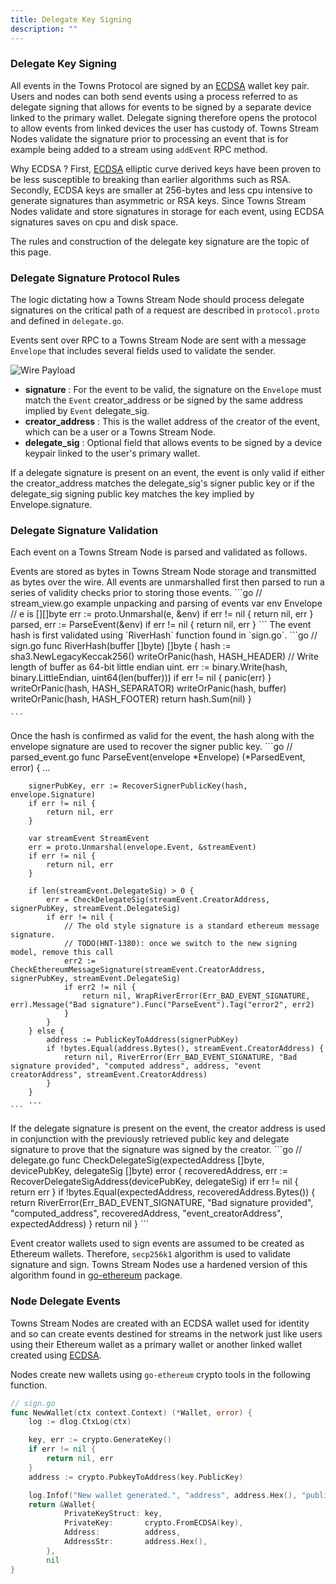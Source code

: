 ```yaml
---
title: Delegate Key Signing
description: ""
---
```


### Delegate Key Signing

All events in the Towns Protocol are signed by an [ECDSA](https://en.wikipedia.org/wiki/Elliptic_Curve_Digital_Signature_Algorithm) wallet key pair. Users and nodes can both send events using a process referred to as delegate signing that allows for events to be signed by a separate device linked to the primary wallet. Delegate signing therefore opens the protocol to allow events from linked devices the user has custody of. Towns Stream Nodes validate the signature prior to processing an event that is for example being added to a stream using `addEvent` RPC method.

<Note>Why ECDSA ? First, [ECDSA](https://blog.cloudflare.com/ecdsa-the-digital-signature-algorithm-of-a-better-internet) elliptic curve derived keys have been proven to be less susceptible to breaking than earlier algorithms such as RSA. Secondly, ECDSA keys are smaller at 256-bytes and less cpu intensive to generate signatures than asymmetric or RSA keys. Since Towns Stream Nodes validate and store signatures in storage for each event, using ECDSA signatures saves on cpu and disk space. </Note>

The rules and construction of the delegate key signature are the topic of this page.

### Delegate Signature Protocol Rules

The logic dictating how a Towns Stream Node should process delegate signatures on the critical path of a request are described in `protocol.proto` and defined in `delegate.go`.

Events sent over RPC to a Towns Stream Node are sent with a message `Envelope` that includes several fields used to validate the sender.

![Wire Payload](/images/wire-payload.png)

- **signature** : For the event to be valid, the signature on the `Envelope` must match the `Event` creator_address or be signed by the same address implied by `Event` delegate_sig.
- **creator_address** : This is the wallet address of the creator of the event, which can be a user or a Towns Stream Node.
- **delegate_sig** : Optional field that allows events to be signed by a device keypair linked to the user's primary wallet.

<Note>If a delegate signature is present on an event, the event is only valid if either the creator_address matches the delegate_sig's signer public key or if the delegate_sig signing public key matches the key implied by Envelope.signature.</Note>

### Delegate Signature Validation

Each event on a Towns Stream Node is parsed and validated as follows. 

<Steps>
  <Step title="Unmarshal Bytes">
    Events are stored as bytes in Towns Stream Node storage and transmitted as bytes over the wire.
    All events are unmarshalled first then parsed to run a series of validity checks prior to storing those events.
    ```go
    // stream_view.go example unpacking and parsing of events
    var env Envelope
    // e is [][]byte
    err := proto.Unmarshal(e, &env)
    if err != nil {
        return nil, err
    }
    parsed, err := ParseEvent(&env)
    if err != nil {
        return nil, err
    }
    ```
  </Step>
  <Step title="Towns Hash">
    The event hash is first validated using `RiverHash` function found in `sign.go`.
    ```go
    // sign.go
    func RiverHash(buffer []byte) []byte {
        hash := sha3.NewLegacyKeccak256()
        writeOrPanic(hash, HASH_HEADER)
        // Write length of buffer as 64-bit little endian uint.
        err := binary.Write(hash, binary.LittleEndian, uint64(len(buffer)))
        if err != nil {
            panic(err)
        }
        writeOrPanic(hash, HASH_SEPARATOR)
        writeOrPanic(hash, buffer)
        writeOrPanic(hash, HASH_FOOTER)
        return hash.Sum(nil)
}

    ```
  </Step>
  <Step title="Check Delegate Signature">
    Once the hash is confirmed as valid for the event, the hash along with the envelope signature are used to recover the signer public key.
    ```go
    // parsed_event.go
    func ParseEvent(envelope *Envelope) (*ParsedEvent, error) {
        ...

        signerPubKey, err := RecoverSignerPublicKey(hash, envelope.Signature)
        if err != nil {
            return nil, err
        }

        var streamEvent StreamEvent
        err = proto.Unmarshal(envelope.Event, &streamEvent)
        if err != nil {
            return nil, err
        }

        if len(streamEvent.DelegateSig) > 0 {
            err = CheckDelegateSig(streamEvent.CreatorAddress, signerPubKey, streamEvent.DelegateSig)
            if err != nil {
                // The old style signature is a standard ethereum message signature.
                // TODO(HNT-1380): once we switch to the new signing model, remove this call
                err2 := CheckEthereumMessageSignature(streamEvent.CreatorAddress, signerPubKey, streamEvent.DelegateSig)
                if err2 != nil {
                    return nil, WrapRiverError(Err_BAD_EVENT_SIGNATURE, err).Message("Bad signature").Func("ParseEvent").Tag("error2", err2)
                }
            }
        } else {
            address := PublicKeyToAddress(signerPubKey)
            if !bytes.Equal(address.Bytes(), streamEvent.CreatorAddress) {
                return nil, RiverError(Err_BAD_EVENT_SIGNATURE, "Bad signature provided", "computed address", address, "event creatorAddress", streamEvent.CreatorAddress)
            }
        }
        ...
    ```
  </Step>
  <Step title="Check Delegate Signature">
  If the delegate signature is present on the event, the creator address is used in conjunction with the previously retrieved public key and delegate signature to prove that the signature was signed by the creator.
  ```go
  // delegate.go
  func CheckDelegateSig(expectedAddress []byte, devicePubKey, delegateSig []byte) error {
	recoveredAddress, err := RecoverDelegateSigAddress(devicePubKey, delegateSig)
	if err != nil {
		return err
	}
	if !bytes.Equal(expectedAddress, recoveredAddress.Bytes()) {
		return RiverError(Err_BAD_EVENT_SIGNATURE, "Bad signature provided", "computed_address", recoveredAddress, "event_creatorAddress", expectedAddress)
	}
	return nil
}
  ```
  </Step>
</Steps>

<Note>Event creator wallets used to sign events are assumed to be created as Ethereum wallets. Therefore, `secp256k1` algorithm is used to validate signature and sign. Towns Stream Nodes use a hardened version of this algorithm found in [go-ethereum](https://github.com/ethereum/go-ethereum/tree/master/crypto/secp256k1) package. </Note>

### Node Delegate Events

Towns Stream Nodes are created with an ECDSA wallet used for identity and so can create events destined for streams in the network just like users using their Ethereum wallet as a primary wallet or another linked wallet created using [ECDSA](https://en.wikipedia.org/wiki/Elliptic_Curve_Digital_Signature_Algorithm). 

Nodes create new wallets using `go-ethereum` crypto tools in the following function.

```go
// sign.go
func NewWallet(ctx context.Context) (*Wallet, error) {
	log := dlog.CtxLog(ctx)

	key, err := crypto.GenerateKey()
	if err != nil {
		return nil, err
	}
	address := crypto.PubkeyToAddress(key.PublicKey)

	log.Infof("New wallet generated.", "address", address.Hex(), "publicKey", crypto.FromECDSAPub(&key.PublicKey))
	return &Wallet{
			PrivateKeyStruct: key,
			PrivateKey:       crypto.FromECDSA(key),
			Address:          address,
			AddressStr:       address.Hex(),
		},
		nil
}
```